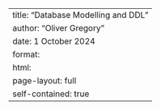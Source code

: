 ---
title: "Database Modelling and DDL"
author: "Oliver Gregory"
date: 1 October 2024
format: 
  html:
    page-layout: full
self-contained: true
---